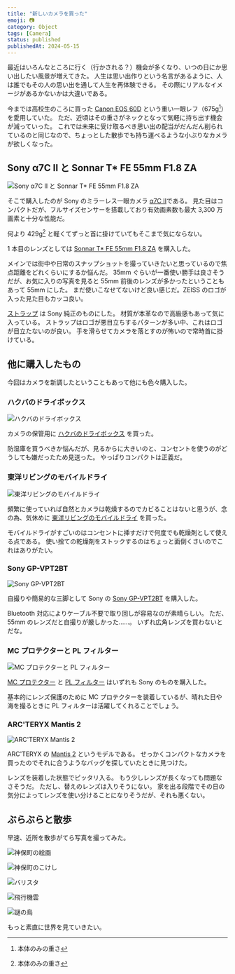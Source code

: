 ```yaml
---
title: "新しいカメラを買った"
emoji: 📷
category: Object
tags: [Camera]
status: published
publishedAt: 2024-05-15
---
```


最近はいろんなところに行く（行かされる？）機会が多くなり、いつの日にか思い出したい風景が増えてきた。
人生は思い出作りという名言があるように、人は誰でもその人の思い出を通して人生を再体験できる。
その際にリアルなイメージがあるかないかは大違いである。

今までは高校生のころに買った [Canon EOS 60D](https://global.canon/ja/c-museum/product/dslr805.html) という重い一眼レフ（675g[^1]）を愛用していた。
ただ、近頃はその重さがネックとなって気軽に持ち出す機会が減っていった。
これでは未来に受け取るべき思い出の配当がだんだん削られているのと同じなので、ちょっとした散歩でも持ち運べるような小ぶりなカメラが欲しくなった。

[^1]: 本体のみの重さ

## Sony α7C II と Sonnar T* FE 55mm F1.8 ZA

![Sony α7C II と Sonnar T* FE 55mm F1.8 ZA](/images/object/2024-05-15/01.jpg)

そこで購入したのが Sony のミラーレス一眼カメラ [α7C II](https://amzn.asia/d/fivh6np)である。
見た目はコンパクトだが、フルサイズセンサーを搭載しており有効画素数も最大 3,300 万画素と十分な性能だ。

何より 429g[^2] と軽くてずっと首に掛けていてもそこまで気にならない。

[^2]: 本体のみの重さ

1 本目のレンズとしては [Sonnar T* FE 55mm F1.8 ZA](https://amzn.asia/d/ddyyHp6) を購入した。

メインでは街中や日常のスナップショットを撮っていきたいと思っているので焦点距離をどれくらいにするか悩んだ。
35mm ぐらいが一番使い勝手は良さそうだが、お気に入りの写真を見ると 55mm 前後のレンズが多かったということもあって 55mm にした。
まだ使いこなせてないけど良い感じだ。ZEISS のロゴが入った見た目もカッコ良い。

[ストラップ](https://amzn.asia/d/crtFN6W) は Sony 純正のものにした。
材質が本革なので高級感もあって気に入っている。
ストラップはロゴが悪目立ちするパターンが多い中、これはロゴが目立たないのが良い。
手を滑らせてカメラを落とすのが怖いので常時首に掛けている。

## 他に購入したもの

今回はカメラを新調したということもあって他にも色々購入した。

### ハクバのドライボックス

![ハクバのドライボックス](/images/object/2024-05-15/02.jpg)

カメラの保管用に [ハクバのドライボックス](https://amzn.asia/d/2zBN5kZ) を買った。

防湿庫を買うべきか悩んだが、見るからに大きいのと、コンセントを使うのがどうしても嫌だったため見送った。
やっぱりコンパクトは正義だ。

### 東洋リビングのモバイルドライ

![東洋リビングのモバイルドライ](/images/object/2024-05-15/03.jpg)

頻繁に使っていれば自然とカメラは乾燥するのでカビることはないと思うが、念の為、気休めに [東洋リビングのモバイルドライ](https://amzn.asia/d/gxelJQu) を買った。

モバイルドライがすごいのはコンセントに挿すだけで何度でも乾燥剤として使える点である。
使い捨ての乾燥剤をストックするのはちょっと面倒くさいのでこれはありがたい。

### Sony GP-VPT2BT

![Sony GP-VPT2BT](/images/object/2024-05-15/04.jpg)

自撮りや簡易的な三脚として Sony の [Sony GP-VPT2BT](https://amzn.asia/d/40wKjcc) を購入した。

Bluetooth 対応によりケーブル不要で取り回しが容易なのが素晴らしい。
ただ、55mm のレンズだと自撮りが厳しかった……。
いずれ広角レンズを買わないとだな。

### MC プロテクターと PL フィルター

![MC プロテクターと PL フィルター](/images/object/2024-05-15/05.jpg)

[MC プロテクター](https://amzn.asia/d/b5X5Sl3) と [PL フィルター](https://amzn.asia/d/hHjmyMd) はいずれも Sony のものを購入した。

基本的にレンズ保護のために MC プロテクターを装着しているが、晴れた日や海を撮るときに PL フィルターは活躍してくれることでしょう。

### ARC'TERYX Mantis 2

![ARC'TERYX Mantis 2](/images/object/2024-05-15/06.jpg)

ARC'TERYX の [Mantis 2](https://arcteryx.jp/products/mantis-2-waist-pack?variant=47677826793703) というモデルである。
せっかくコンパクトなカメラを買ったのでそれに合うようなバッグを探していたときに見つけた。

レンズを装着した状態でピッタリ入る。
もう少しレンズが長くなっても問題なさそうだ。
ただし、替えのレンズは入りそうにない。
家を出る段階でその日の気分によってレンズを使い分けることになりそうだが、それも悪くない。

## ぶらぶらと散歩

早速、近所を散歩がてら写真を撮ってみた。

![神保町の絵画](/images/object/2024-05-15/07.jpg "f6.3 1/400s ISO100")

![神保町のこけし](/images/object/2024-05-15/08.jpg "f6.3 1/125 ISO160")

![バリスタ](/images/object/2024-05-15/09.jpg "f10 1/125 ISO6400")

![飛行機雲](/images/object/2024-05-15/10.jpg "f5 1/1250 ISO100")

![謎の鳥](/images/object/2024-05-15/11.jpg "f13 1/125 ISO800")

もっと素直に世界を見ていきたい。
